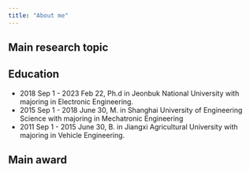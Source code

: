 ```yaml
---
title: "About me"
---
```


## Main research topic



## Education
* 2018 Sep 1 - 2023 Feb 22, Ph.d in Jeonbuk National University with majoring in Electronic Engineering.
* 2015 Sep 1 - 2018 June 30, M. in Shanghai University of Engineering Science with majoring in Mechatronic Engineering
* 2011 Sep 1 - 2015 June 30, B. in Jiangxi Agricultural University with majoring in Vehicle Engineering.



## Main award


## 